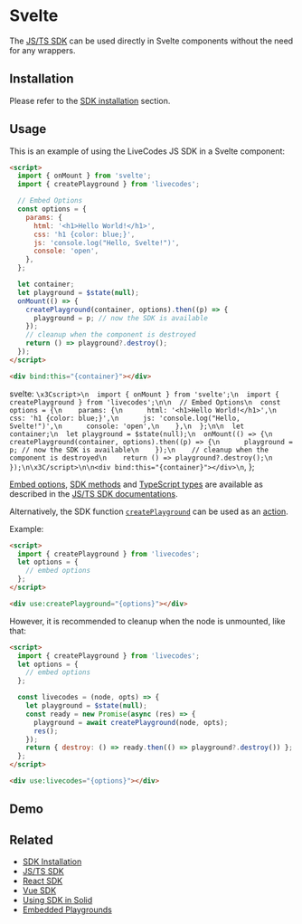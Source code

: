# Svelte


The [JS/TS SDK](js-ts.mdx) can be used directly in Svelte components without the need for any wrappers.

## Installation

Please refer to the [SDK installation](./index.mdx#installation) section.

## Usage

This is an example of using the LiveCodes JS SDK in a Svelte component:

```html title="Component.svelte"
<script>
  import { onMount } from 'svelte';
  import { createPlayground } from 'livecodes';

  // Embed Options
  const options = {
    params: {
      html: '<h1>Hello World!</h1>',
      css: 'h1 {color: blue;}',
      js: 'console.log("Hello, Svelte!")',
      console: 'open',
    },
  };

  let container;
  let playground = $state(null);
  onMount(() => {
    createPlayground(container, options).then((p) => {
      playground = p; // now the SDK is available
    });
    // cleanup when the component is destroyed
    return () => playground?.destroy();
  });
</script>

<div bind:this="{container}"></div>
```

  svelte: `\x3Cscript>\n  import { onMount } from 'svelte';\n  import { createPlayground } from 'livecodes';\n\n  // Embed Options\n  const options = {\n    params: {\n      html: '<h1>Hello World!</h1>',\n      css: 'h1 {color: blue;}',\n      js: 'console.log("Hello, Svelte!")',\n      console: 'open',\n    },\n  };\n\n  let container;\n  let playground = $state(null);\n  onMount(() => {\n    createPlayground(container, options).then((p) => {\n      playground = p; // now the SDK is available\n    });\n    // cleanup when the component is destroyed\n    return () => playground?.destroy();\n  });\n\x3C/script>\n\n<div bind:this="{container}"></div>\n`,
};

<RunInLiveCodes params={svelteSDKDemo}></RunInLiveCodes>

[Embed options](./js-ts.mdx#embed-options), [SDK methods](./js-ts.mdx#sdk-methods) and [TypeScript types](./js-ts.mdx#typescript-types) are available as described in the [JS/TS SDK documentations](./js-ts.mdx).

Alternatively, the SDK function [`createPlayground`](./js-ts.mdx#createplayground) can be used as an [action](https://learn.svelte.dev/tutorial/actions).

Example:

```html title="Component.svelte"
<script>
  import { createPlayground } from 'livecodes';
  let options = {
    // embed options
  };
</script>

<div use:createPlayground="{options}"></div>
```

However, it is recommended to cleanup when the node is unmounted, like that:

```html title="Component.svelte"
<script>
  import { createPlayground } from 'livecodes';
  let options = {
    // embed options
  };

  const livecodes = (node, opts) => {
    let playground = $state(null);
    const ready = new Promise(async (res) => {
      playground = await createPlayground(node, opts);
      res();
    });
    return { destroy: () => ready.then(() => playground?.destroy()) };
  };
</script>

<div use:livecodes="{options}"></div>
```

## Demo

<LiveCodes params={svelteSDKDemo} height="80vh" />

## Related

- [SDK Installation](./index.mdx#installation)
- [JS/TS SDK](./js-ts.mdx)
- [React SDK](./react.mdx)
- [Vue SDK](./vue.mdx)
- [Using SDK in Solid](./solid.mdx)
- [Embedded Playgrounds](../features/embeds.mdx)
